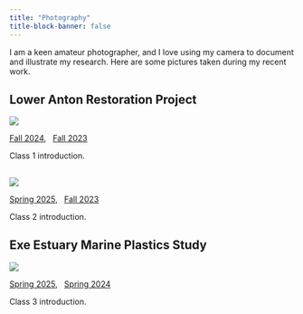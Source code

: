 ```yaml
---
title: "Photography"
title-block-banner: false
---
```


I am a keen amateur photographer, and I love using my camera to document and illustrate my research.
Here are some pictures taken during my recent work.

## Lower Anton Restoration Project

::: {.grid}

::: {.g-col-12 .g-col-md-2}
![](files/images/placeholder1.jpg)

:::

::: {.g-col-12 .g-col-md-10}

[Fall 2024](https://www.google.com), &nbsp; [Fall 2023](https://www.google.com)

Class 1 introduction.

:::

:::


## 

::: {.grid}

::: {.g-col-12 .g-col-md-2}
![](files/images/placeholder2.JPG)

:::

::: {.g-col-12 .g-col-md-10}

[Spring 2025](https://www.google.com), &nbsp; [Fall 2023](https://www.google.com)

Class 2 introduction.

:::

:::


## Exe Estuary Marine Plastics Study

::: {.grid}

::: {.g-col-12 .g-col-md-2}
![](files/images/placeholder3.JPG)

:::

::: {.g-col-12 .g-col-md-10}

[Spring 2025](https://www.google.com), &nbsp; [Spring 2024](https://www.google.com)

Class 3 introduction. 

:::

:::


